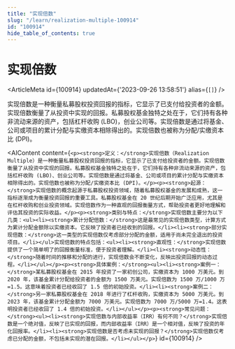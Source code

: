 ```yaml
---
title: "实现倍数"
slug: "/learn/realization-multiple-100914"
id: "100914"
hide_table_of_contents: true
---
```



# 实现倍数

<ArticleMeta id={100914} updatedAt={'2023-09-26 13:58:51'} alias={`[]`} />
<div className='border-solid border-b border-t-0 my-4 border-[var(--ifm-color-gray-300)]' />

实现倍数是一种衡量私募股权投资回报的指标，它显示了已支付给投资者的金额。实现倍数衡量了从投资中实现的回报。私募股权基金独特之处在于，它们持有各种非流动来源的资产，包括杠杆收购 (LBO)，创业公司等。实现倍数是通过将基金、公司或项目的累计分配与实缴资本相除得出的。实现倍数也被称为分配/实缴资本比 (DPI)。

<AIContent content={`<p><strong>定义：</strong>实现倍数（Realization Multiple）是一种衡量私募股权投资回报的指标，它显示了已支付给投资者的金额。实现倍数衡量了从投资中实现的回报。私募股权基金独特之处在于，它们持有各种非流动来源的资产，包括杠杆收购 (LBO)、创业公司等。实现倍数是通过将基金、公司或项目的累计分配与实缴资本相除得出的。实现倍数也被称为分配/实缴资本比 (DPI)。</p><p><strong>起源：</strong>实现倍数的概念起源于私募股权投资领域，随着私募股权基金的发展和成熟，这一指标逐渐成为衡量投资回报的重要工具。私募股权基金在 20 世纪后期开始广泛应用，尤其是在杠杆收购和创业投资领域。实现倍数作为一种直观的回报衡量方式，帮助投资者更好地理解和评估其投资的实际收益。</p><p><strong>类别与特点：</strong>实现倍数主要分为以下几类：<ul><li><strong>累计分配倍数：</strong>这是最常见的实现倍数类型，计算方式为累计分配金额除以实缴资本。它反映了投资者已经收到的回报。</li><li><strong>部分实现倍数：</strong>这一类型的实现倍数仅考虑部分分配的金额，适用于尚未完全退出的投资项目。</li></ul>实现倍数的特点包括：<ul><li><strong>直观性：</strong>实现倍数提供了一个简单明了的回报衡量标准，便于投资者理解。</li><li><strong>动态性：</strong>随着时间的推移和分配的进行，实现倍数会不断变化，反映出投资回报的动态过程。</li></ul></p><p><strong>具体案例：</strong><ul><li><strong>案例一：</strong>某私募股权基金在 2015 年投资了一家初创公司，实缴资本为 1000 万美元。到 2020 年，该基金累计分配给投资者的金额为 1500 万美元。实现倍数为 1500 万/1000 万=1.5。这意味着投资者已经收回了 1.5 倍的初始投资。</li><li><strong>案例二：</strong>另一家私募股权基金在 2018 年进行了杠杆收购，实缴资本为 5000 万美元。到 2023 年，该基金累计分配金额为 7000 万美元。实现倍数为 7000 万/5000 万=1.4。这表明投资者已经收回了 1.4 倍的初始投资。</li></ul></p><p><strong>常见问题：</strong><ul><li><strong>实现倍数与内部收益率（IRR）有何不同？</strong>实现倍数是一个绝对值，反映了已实现的回报，而内部收益率（IRR）是一个相对值，反映了投资的年化回报率。</li><li><strong>实现倍数是否考虑未实现的回报？</strong>实现倍数仅考虑已分配的金额，不包括未实现的潜在回报。</li></ul></p>`} id={100914} />
